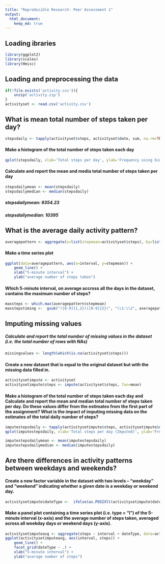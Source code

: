 ```yaml
---
title: "Reproducible Research: Peer Assessment 1"
output: 
  html_document:
    keep_md: true
---
```


## Loading ibraries

```r
library(ggplot2)
library(scales)
library(Hmisc)
```

## Loading and preprocessing the data

```r
if(!file.exists('activity.csv')){
    unzip('activity.zip')
}
activityset <- read.csv('activity.csv')
```

## What is mean total number of steps taken per day?

```r
stepsdaily <- tapply(activityset$steps, activityset$date, sum, na.rm=TRUE)
```

#### Make a histogram of the total number of steps taken each day

```r
qplot(stepsdaily, xlab='Total steps per day', ylab='Frequency using binwith 500', binwidth=500)
```

#### Calculate and report the mean and media total number of steps taken per day

```r
stepsdailymean <- mean(stepsdaily)
stepsdailymedian <- median(stepsdaily)
```
##### stepsdailymean: 9354.23
##### stepsdailymedian: 10395

## What is the average daily activity pattern?

```r
averagepattern <- aggregate(x=list(stepmean=activityset$steps), by=list(interval=activityset$interval), FUN=mean, na.rm=TRUE)
```

#### Make a time series plot

```r
ggplot(data=averagepattern, aes(x=interval, y=stepmean)) +
    geom_line() +
    xlab("5-minute interval") +
    ylab("average number of steps taken") 
```

#### Which 5-minute interval, on average accross all the days in the dataset, contains the maximum number of steps?

```r
maxsteps <- which.max(averagepattern$stepmean)
maxstepstiming <-  gsub("([0-9]{1,2})([0-9]{2})", "\\1:\\2", averagepattern[maxsteps,'interval'])
```

## Imputing missing values

##### Calculate and report the total number of missing values in the dataset (i.e. the total number of rows with NAs)

```r
missingvalues <- length(which(is.na(activityset$steps)))
```

#### Create a new dataset that is equal to the original dataset but with the missing data filled in.

```r
activitysetimpute <- activityset
activitysetimpute$steps <- impute(activityset$steps, fun=mean)
```

#### Make a histogram of the total number of steps taken each day and Calculate and report the mean and median total number of steps taken per day. Do these values differ from the estimates from the first part of the assignment? What is the impact of imputing missing data on the estimates of the total daily number of steps?

```r
imputestepsdaily <- tapply(activitysetimpute$steps, activitysetimpute$date, sum)
qplot(imputestepsdaily, xlab='Total steps per day (Imputed)', ylab='Frequency using binwith 500', binwidth=500)

imputestepsdailymean <- mean(imputestepsdaily)
imputestepsdailymedian <- median(imputestepsdaily)
```

## Are there differences in activity patterns between weekdays and weekends?

#### Create a new factor variable in the dataset with two levels – “weekday” and “weekend” indicating whether a given date is a weekday or weekend day.

```r
activitysetimpute$dateType <-  ifelse(as.POSIXlt(activitysetimpute$date)$wday %in% c(0,6), 'weekend', 'weekday')
```

#### Make a panel plot containing a time series plot (i.e. type = "l") of the 5-minute interval (x-axis) and the average number of steps taken, averaged across all weekday days or weekend days (y-axis).

```r
activitysetimputeavg <- aggregate(steps ~ interval + dateType, data=activitysetimpute, mean)
ggplot(activitysetimputeavg, aes(interval, steps)) + 
    geom_line() + 
    facet_grid(dateType ~ .) +
    xlab("5-minute interval") + 
    ylab("avarage number of steps")
```